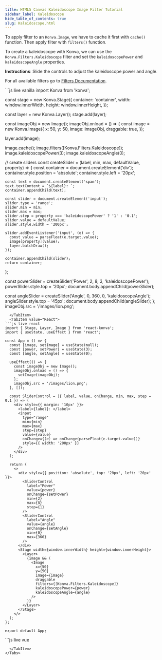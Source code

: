 ```yaml
---
title: HTML5 Canvas Kaleidoscope Image Filter Tutorial
sidebar_label: Kaleidoscope
hide_table_of_contents: true
slug: Kaleidoscope.html
---
```


To apply filter to an `Konva.Image`, we have to cache it first with `cache()`
function. Then apply filter with `filters()` function.

To create a kaleidoscope with Konva, we can use the `Konva.Filters.Kaleidoscope`
filter and set the `kaleidoscopePower` and `kaleidoscopeAngle` properties.

**Instructions**: Slide the controls to adjust the kaleidoscope power and angle.

For all available filters go to [Filters Documentation](/api/Konva.Filters.html).


<Tabs>
  <TabItem value="Vanilla" default>
```js live vanilla
import Konva from 'konva';

const stage = new Konva.Stage({
  container: 'container',
  width: window.innerWidth,
  height: window.innerHeight,
});

const layer = new Konva.Layer();
stage.add(layer);

const imageObj = new Image();
imageObj.onload = () => {
  const image = new Konva.Image({
    x: 50,
    y: 50,
    image: imageObj,
    draggable: true,
  });

  layer.add(image);

  image.cache();
  image.filters([Konva.Filters.Kaleidoscope]);
  image.kaleidoscopePower(3);
  image.kaleidoscopeAngle(0);

  // create sliders
  const createSlider = (label, min, max, defaultValue, property) => {
    const container = document.createElement('div');
    container.style.position = 'absolute';
    container.style.left = '20px';
    
    const text = document.createElement('span');
    text.textContent = `${label}: `;
    container.appendChild(text);
    
    const slider = document.createElement('input');
    slider.type = 'range';
    slider.min = min;
    slider.max = max;
    slider.step = property === 'kaleidoscopePower' ? '1' : '0.1';
    slider.value = defaultValue;
    slider.style.width = '200px';
    
    slider.addEventListener('input', (e) => {
      const value = parseFloat(e.target.value);
      image[property](value);
      layer.batchDraw();
    });
    
    container.appendChild(slider);
    return container;
  };

  const powerSlider = createSlider('Power', 2, 8, 3, 'kaleidoscopePower');
  powerSlider.style.top = '20px';
  document.body.appendChild(powerSlider);

  const angleSlider = createSlider('Angle', 0, 360, 0, 'kaleidoscopeAngle');
  angleSlider.style.top = '45px';
  document.body.appendChild(angleSlider);
};
imageObj.src = '/images/lion.png';
```
  </TabItem>
  <TabItem value="React">
```js live react
import { Stage, Layer, Image } from 'react-konva';
import { useState, useEffect } from 'react';

const App = () => {
  const [image, setImage] = useState(null);
  const [power, setPower] = useState(3);
  const [angle, setAngle] = useState(0);

  useEffect(() => {
    const imageObj = new Image();
    imageObj.onload = () => {
      setImage(imageObj);
    };
    imageObj.src = '/images/lion.png';
  }, []);

  const SliderControl = ({ label, value, onChange, min, max, step = 0.1 }) => (
    <div style={{ margin: '10px' }}>
      <label>{label}: </label>
      <input
        type="range"
        min={min}
        max={max}
        step={step}
        value={value}
        onChange={(e) => onChange(parseFloat(e.target.value))}
        style={{ width: '200px' }}
      />
    </div>
  );

  return (
    <>
      <div style={{ position: 'absolute', top: '20px', left: '20px' }}>
        <SliderControl
          label="Power"
          value={power}
          onChange={setPower}
          min={2}
          max={8}
          step={1}
        />
        <SliderControl
          label="Angle"
          value={angle}
          onChange={setAngle}
          min={0}
          max={360}
        />
      </div>
      <Stage width={window.innerWidth} height={window.innerHeight}>
        <Layer>
          {image && (
            <Image
              x={50}
              y={50}
              image={image}
              draggable
              filters={[Konva.Filters.Kaleidoscope]}
              kaleidoscopePower={power}
              kaleidoscopeAngle={angle}
            />
          )}
        </Layer>
      </Stage>
    </>
  );
};

export default App;
```
  </TabItem>
  <TabItem value="Vue">
```js live vue
<template>
  <div>
    <div style="position: absolute; top: 20px; left: 20px">
      <div v-for="control in controls" :key="control.label" style="margin: 10px">
        <label>{{ control.label }}: </label>
        <input
          type="range"
          :min="control.min"
          :max="control.max"
          :step="control.step"
          :value="control.value"
          @input="(e) => updateValue(control.prop, parseFloat(e.target.value))"
          style="width: 200px"
        />
      </div>
    </div>
    <v-stage :config="stageSize">
      <v-layer>
        <v-image
          v-if="image"
          :config="{
            x: 50,
            y: 50,
            image: image,
            draggable: true,
            filters: [Konva.Filters.Kaleidoscope],
            kaleidoscopePower: kaleidoscopeValues.power,
            kaleidoscopeAngle: kaleidoscopeValues.angle,
          }"
        />
      </v-layer>
    </v-stage>
  </div>
</template>

<script setup>
import { ref, computed } from 'vue';

const stageSize = {
  width: window.innerWidth,
  height: window.innerHeight,
};

const image = ref(null);
const kaleidoscopeValues = ref({
  power: 3,
  angle: 0,
});

const controls = computed(() => [
  { 
    label: 'Power',
    prop: 'power',
    min: 2,
    max: 8,
    step: 1,
    value: kaleidoscopeValues.value.power 
  },
  { 
    label: 'Angle',
    prop: 'angle',
    min: 0,
    max: 360,
    step: 0.1,
    value: kaleidoscopeValues.value.angle 
  },
]);

const updateValue = (prop, value) => {
  kaleidoscopeValues.value[prop] = value;
};

onMounted(() => {
  const imageObj = new Image();
  imageObj.onload = () => {
    image.value = imageObj;
  };
  imageObj.src = '/images/lion.png';
});
</script>
```
  </TabItem>
</Tabs>
